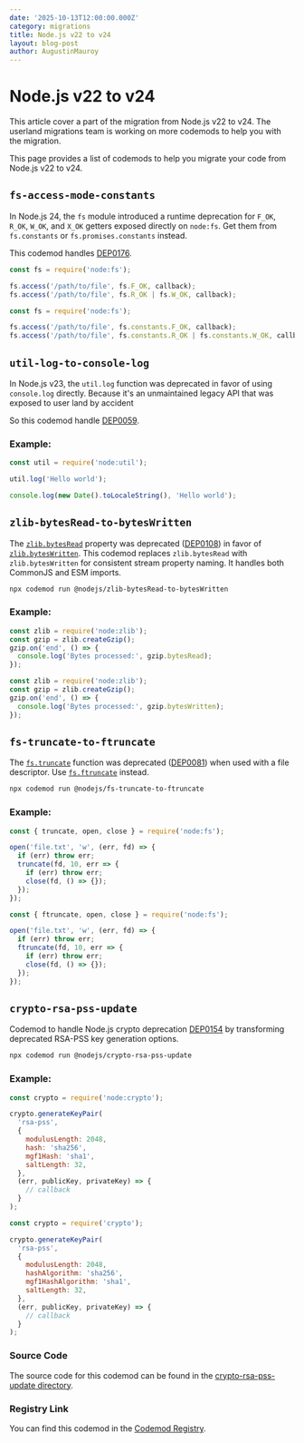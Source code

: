 ```yaml
---
date: '2025-10-13T12:00:00.000Z'
category: migrations
title: Node.js v22 to v24
layout: blog-post
author: AugustinMauroy
---
```


# Node.js v22 to v24

<AlertBox level="warning" title="!">
  This article cover a part of the migration from Node.js v22 to v24. The
  userland migrations team is working on more codemods to help you with the
  migration.
</AlertBox>

This page provides a list of codemods to help you migrate your code from Node.js v22 to v24.

## `fs-access-mode-constants`

In Node.js 24, the `fs` module introduced a runtime deprecation for `F_OK`, `R_OK`, `W_OK`, and `X_OK` getters exposed directly on `node:fs`. Get them from `fs.constants` or `fs.promises.constants` instead.

This codemod handles [DEP0176](https://nodejs.org/api/deprecations.html#DEP0176).

```js displayName="Before"
const fs = require('node:fs');

fs.access('/path/to/file', fs.F_OK, callback);
fs.access('/path/to/file', fs.R_OK | fs.W_OK, callback);
```

```js displayName="After"
const fs = require('node:fs');

fs.access('/path/to/file', fs.constants.F_OK, callback);
fs.access('/path/to/file', fs.constants.R_OK | fs.constants.W_OK, callback);
```

## `util-log-to-console-log`

In Node.js v23, the `util.log` function was deprecated in favor of using `console.log` directly. Because it's an unmaintained legacy API that was exposed to user land by accident

So this codemod handle [DEP0059](https://nodejs.org/api/deprecations.html#DEP0059).

### Example:

```js displayName="Before"
const util = require('node:util');

util.log('Hello world');
```

```js displayName="After"
console.log(new Date().toLocaleString(), 'Hello world');
```

## `zlib-bytesRead-to-bytesWritten`

The [`zlib.bytesRead`](https://nodejs.org/api/zlib.html#zlib_bytesread) property was deprecated ([DEP0108](https://nodejs.org/api/deprecations.html#DEP0108)) in favor of [`zlib.bytesWritten`](https://nodejs.org/api/zlib.html#zlib_byteswritten). This codemod replaces `zlib.bytesRead` with `zlib.bytesWritten` for consistent stream property naming. It handles both CommonJS and ESM imports.

```bash
npx codemod run @nodejs/zlib-bytesRead-to-bytesWritten
```

### Example:

```js displayName="Before"
const zlib = require('node:zlib');
const gzip = zlib.createGzip();
gzip.on('end', () => {
  console.log('Bytes processed:', gzip.bytesRead);
});
```

```js displayName="After"
const zlib = require('node:zlib');
const gzip = zlib.createGzip();
gzip.on('end', () => {
  console.log('Bytes processed:', gzip.bytesWritten);
});
```

## `fs-truncate-to-ftruncate`

The [`fs.truncate`](https://nodejs.org/api/fs.html#fs_fs_truncate_path_len_callback) function was deprecated ([DEP0081](https://nodejs.org/api/deprecations.html#DEP0081)) when used with a file descriptor. Use [`fs.ftruncate`](https://nodejs.org/api/fs.html#fs_fs_ftruncate_fd_len_callback) instead.

```bash
npx codemod run @nodejs/fs-truncate-to-ftruncate
```

### Example:

```js displayName="Before"
const { truncate, open, close } = require('node:fs');

open('file.txt', 'w', (err, fd) => {
  if (err) throw err;
  truncate(fd, 10, err => {
    if (err) throw err;
    close(fd, () => {});
  });
});
```

```js displayName="After"
const { ftruncate, open, close } = require('node:fs');

open('file.txt', 'w', (err, fd) => {
  if (err) throw err;
  ftruncate(fd, 10, err => {
    if (err) throw err;
    close(fd, () => {});
  });
});
```

## `crypto-rsa-pss-update`

Codemod to handle Node.js crypto deprecation [DEP0154](https://nodejs.org/docs/latest/api/deprecations.html#DEP0154) by transforming deprecated RSA-PSS key generation options.

```bash
npx codemod run @nodejs/crypto-rsa-pss-update
```

### Example:

```js displayName="Before"
const crypto = require('node:crypto');

crypto.generateKeyPair(
  'rsa-pss',
  {
    modulusLength: 2048,
    hash: 'sha256',
    mgf1Hash: 'sha1',
    saltLength: 32,
  },
  (err, publicKey, privateKey) => {
    // callback
  }
);
```

```js displayName="After"
const crypto = require('crypto');

crypto.generateKeyPair(
  'rsa-pss',
  {
    modulusLength: 2048,
    hashAlgorithm: 'sha256',
    mgf1HashAlgorithm: 'sha1',
    saltLength: 32,
  },
  (err, publicKey, privateKey) => {
    // callback
  }
);
```

### Source Code

The source code for this codemod can be found in the [crypto-rsa-pss-update directory](https://github.com/nodejs/userland-migrations/tree/main/recipes/crypto-rsa-pss-update).

### Registry Link

You can find this codemod in the [Codemod Registry](https://app.codemod.com/registry/@nodejs/crypto-rsa-pss-update).
